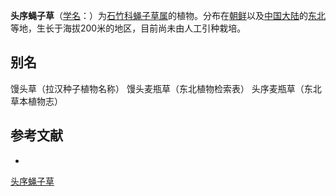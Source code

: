 {{Speciesbox
| name = 头序蝇子草
| status = 
| status_system = 
| image =
| genus = Silene
| species = capitata
| authority = Kom.
}}

'''头序蝇子草'''（[[学名|学名]]：{{lang|la|''Silene capitata''}}）为[[石竹科|石竹科]][[蝇子草属|蝇子草属]]的植物。分布在[[朝鲜|朝鲜]]以及[[中国大陆|中国大陆]]的[[中国东北地区|东北]]等地，生长于海拔200米的地区，目前尚未由人工引种栽培。

== 别名 ==
馒头草（拉汉种子植物名称） 馒头麦瓶草（东北植物检索表） 头序麦瓶草（东北草本植物志）

== 参考文献 ==
<div class="references-small">
* {{cite web| url =http://www.bioinfo.cn/db05/KmzwSpecies.php?action=view&id=2619| title =头序蝇子草| work =《中国高等植物数据库全库》| publisher =中国科学院微生物研究所| author =昆明植物研究所| accessdate =2009-02-23| deadurl =yes| archiveurl =https://web.archive.org/web/20160305051259/http://www.bioinfo.cn/db05/KmzwSpecies.php?action=view&id=2619| archivedate =2016-03-05}}
</div>
{{Taxonbar|from=Q10941976}}

[[Category:蝇子草属|头序蝇子草]]


{{植物小作品}}
